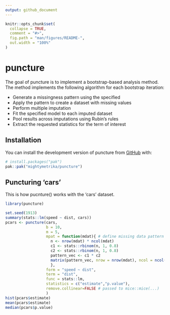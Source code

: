 ```yaml
---
output: github_document
---
```


<!-- README.md is generated from README.Rmd. Please edit that file -->

```r
knitr::opts_chunk$set(
  collapse = TRUE,
  comment = "#>",
  fig.path = "man/figures/README-",
  out.width = "100%"
)
```

# puncture

<!-- badges: start -->
<!-- badges: end -->

The goal of puncture is to implement a bootstrap-based analysis method. The method implements the following algorithm for each bootstrap iteration:

- Generate a missingness pattern using the specified
- Apply the pattern to create a dataset with missing values
- Perform multiple imputation
- Fit the specified model to each imputed dataset
- Pool results across imputations using Rubin's rules
- Extract the requested statistics for the term of interest

## Installation

You can install the development version of puncture from [GitHub](https://github.com/) with:

``` r
# install.packages("pak")
pak::pak("mightymetrika/puncture")
```

## Puncturing 'cars'

This is how pucnture() works with the 'cars' dataset.

```r
library(puncture)

set.seed(1913)
summary(stats::lm(speed ~ dist, cars))
pcars <- puncture(cars,
                  b = 10,
                  m = 5,
                  mpat = function(mdat){ # define missing data pattern
                    n <- nrow(mdat) * ncol(mdat)
                    c1 <- stats::rbinom(n, 1, 0.8)
                    c2 <- stats::rbinom(n, 1, 0.8)
                    pattern_vec <- c1 * c2
                    matrix(pattern_vec, nrow = nrow(mdat), ncol = ncol(mdat))
                    },
                  form = "speed ~ dist",
                  term = "dist",
                  func = stats::lm,
                  statistics = c("estimate","p.value"),
                  remove.collinear=FALSE # passed to mice::mice(...)
                  )
hist(pcars$estimate)
mean(pcars$estimate)
median(pcars$p.value)
```
